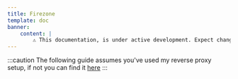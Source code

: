 ```yaml
---
title: Firezone
template: doc
banner:
    content: |
        ⚠️ This documentation, is under active development. Expect changes!
---
```


:::caution
The following guide assumes you've used my reverse proxy setup, if not you can find it <a href="/tools/nginx-proxy/">here</a>
:::
